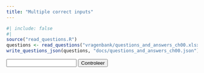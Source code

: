 ```yaml
---
title: "Multiple correct inputs"
---
```


<!-- https://chat.openai.com/chat/446c03dc-ab44-4c7e-8d23-db3314ebe862 -->

```r
#| include: false
#| 
source("read_questions.R")
questions <- read_questions("vragenbank/questions_and_answers_ch00.xlsx")
write_questions_json(questions, "docs/questions_and_answers_ch00.json")
```

<div>
  <p id="question"></p>
  <input type="text" id="answer-input">
  <button onclick="checkAnswer()">Controleer</button>
  <p id="result" style="display: none;"></p>
</div>

<script>
  let quizData = [];

  function loadQuizData() {
    fetch('questions_and_answers_ch00.json')
      .then(response => response.json())
      .then(data => {
        quizData = data;
        loadQuestion();
      });
  }

  function loadQuestion() {
    const randomIndex = Math.floor(Math.random() * quizData.length);
    const question = quizData[randomIndex].question;
    document.getElementById('question').textContent = question;
    document.getElementById('answer-input').value = '';
    document.getElementById('result').style.display = 'none';
  }

  function checkAnswer() {
    const userInput = document.getElementById("answer-input").value;
    const currentQuestion = document.getElementById('question').textContent;
    const correctAnswers = quizData.find(q => q.question === currentQuestion).answer.split(';');

    const isCorrect = correctAnswers.some(answer => {
      return userInput.toLowerCase().trim() === answer.toLowerCase().trim();
    });

    if (isCorrect) {
      document.getElementById('result').textContent = 'Correct!';
      document.getElementById('result').style.color = 'green';
    } else {
      document.getElementById('result').textContent = 'Niet correct, het juiste antwoord is ' + correctAnswers.join(', ') + '.';
      document.getElementById('result').style.color = 'red';
    }
    document.getElementById('result').style.display = 'block';
    setTimeout(loadQuestion, 2000);
  }

  loadQuizData();
</script>
